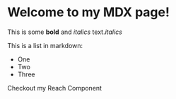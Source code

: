 # Welcome to my MDX page!

This is some **bold** and _italics_ text._italics_

This is a list in markdown:

- One
- Two
- Three

Checkout my Reach Component